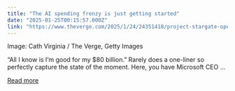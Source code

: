 ```yaml
---
title: "The AI spending frenzy is just getting started"
date: "2025-01-25T00:15:57.000Z"
link: "https://www.theverge.com/2025/1/24/24351418/project-stargate-openai-spending-meta-microsoft"
---
```


Image: Cath Virginia / The Verge, Getty Images
    

  
“All I know is I’m good for my $80 billion.”
Rarely does a one-liner so perfectly capture the state of the moment. Here, you have Microsoft CEO ...

[Read more](https://www.theverge.com/2025/1/24/24351418/project-stargate-openai-spending-meta-microsoft)

